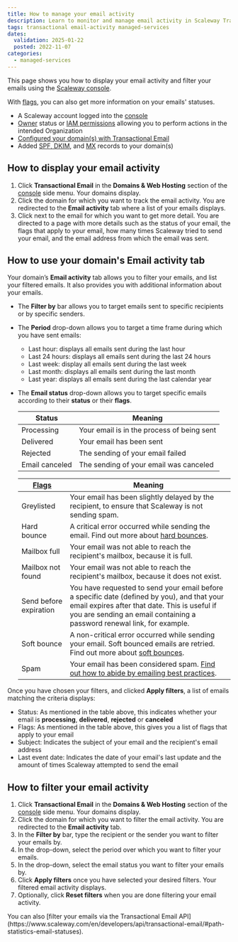 ```yaml
---
title: How to manage your email activity
description: Learn to monitor and manage email activity in Scaleway Transactional Email.
tags: transactional email-activity managed-services
dates:
  validation: 2025-01-22
  posted: 2022-11-07
categories:
  - managed-services
---
```



This page shows you how to display your email activity and filter your emails using the [Scaleway console](https://console.scaleway.com/).

With [flags](/transactional-email/concepts/#flags), you can also get more information on your emails' statuses.

<Requirements />

- A Scaleway account logged into the [console](https://console.scaleway.com)
- [Owner](/iam/concepts/#owner) status or [IAM permissions](/iam/concepts/#permission) allowing you to perform actions in the intended Organization
- [Configured your domain(s) with Transactional Email](/transactional-email/how-to/configure-domain-with-transactional-email/)
- Added [SPF, DKIM](/transactional-email/how-to/add-spf-dkim-records-to-your-domain/), and [MX](/transactional-email/how-to/add-mx-record-to-your-domain/) records to your domain(s)

## How to display your email activity

1. Click **Transactional Email** in the **Domains & Web Hosting** section of the [console](https://console.scaleway.com/) side menu. Your domains display.
2. Click the domain for which you want to track the email activity. You are redirected to the **Email activity** tab where a list of your emails displays.
3. Click <Icon name="seeMore" /> next to the email for which you want to get more detail. You are directed to a page with more details such as the status of your email, the flags that apply to your email, how many times Scaleway tried to send your email, and the email address from which the email was sent.

## How to use your domain's Email activity tab

 Your domain’s **Email activity** tab allows you to filter your emails, and list your filtered emails. It also provides you with additional information about your emails.

- The **Filter by** bar allows you to target emails sent to specific recipients or by specific senders.

- The **Period** drop-down allows you to target a time frame during which you have sent emails:

    - Last hour: displays all emails sent during the last hour
    - Last 24 hours: displays all emails sent during the last 24 hours
    - Last week: display all emails sent during the last week
    - Last month: displays all emails sent during the last month
    - Last year: displays all emails sent during the last calendar year

- The **Email status** drop-down allows you to target specific emails according to their **status** or their **flags**.

    | **Status**     | **Meaning**                                |
    |----------------|--------------------------------------------|
    | Processing     | Your email is in the process of being sent |
    | Delivered      | Your email has been sent                   |
    | Rejected       | The sending of your email failed           |
    | Email canceled | The sending of your email was canceled     |

    | **[Flags](/transactional-email/concepts/#flags)** | **Meaning**                                                                                                                                                                                                                                                                                 |
    |--------------------------------------------------------------------|---------------------------------------------------------------------------------------------------------------------------------------------------------------------------------------------------------------------------------------------------------------------------------------------|
    | Greylisted                                                         | Your email has been slightly delayed by the recipient, to ensure that Scaleway is not sending spam.                                                                                                                                                                                        |
    | Hard bounce                                                        | A critical error occurred while sending the email. Find out more about [hard bounces](/transactional-email/concepts/#hard-bounce).                                                                                                                                         |
    | Mailbox full                                                       | Your email was not able to reach the recipient's mailbox, because it is full.                                                                                                                                                                                                               |
    | Mailbox not found                                                  | Your email was not able to reach the recipient's mailbox, because it does not exist.                                                                                                                                                                                                        |
    | Send before expiration                                             | You have requested to send your email before a specific date (defined by you), and that your email expires after that date. This is useful if you are sending an email containing a password renewal link, for example.                                                                     |
    | Soft bounce                                                        | A non-critical error occurred while sending your email. Soft bounced emails are retried. Find out more about [soft bounces](/transactional-email/concepts/#soft-bounce).                                                                                                   |
    | Spam                                                               | Your email has been considered spam. [Find out how to abide by emailing best practices](/transactional-email/reference-content/understanding-tem-reputation-score/#emailing-best-practices-to-improve-your-domain-reputation). |

Once you have chosen your filters, and clicked **Apply filters**, a list of emails matching the criteria displays:

- Status: As mentioned in the table above, this indicates whether your email is **processing**, **delivered**, **rejected** or **canceled**
- Flags: As mentioned in the table above, this gives you a list of flags that apply to your email
- Subject: Indicates the subject of your email and the recipient's email address
- Last event date: Indicates the date of your email's last update and the amount of times Scaleway attempted to send the email

## How to filter your email activity

1. Click **Transactional Email** in the **Domains & Web Hosting** section of the [console](https://console.scaleway.com/) side menu. Your domains display.
2. Click the domain for which you want to filter the email activity. You are redirected to the **Email activity** tab.
3. In the **Filter by** bar, type the recipient or the sender you want to filter your emails by.
4. In the drop-down, select the period over which you want to filter your emails.
5. In the drop-down, select the email status you want to filter your emails by.
6. Click **Apply filters** once you have selected your desired filters. Your filtered email activity displays.
7. Optionally, click **Reset filters** when you are done filtering your email activity.

<Message type="note">
You can also [filter your emails via the Transactional Email API](https://www.scaleway.com/en/developers/api/transactional-email/#path-statistics-email-statuses).
</Message>


